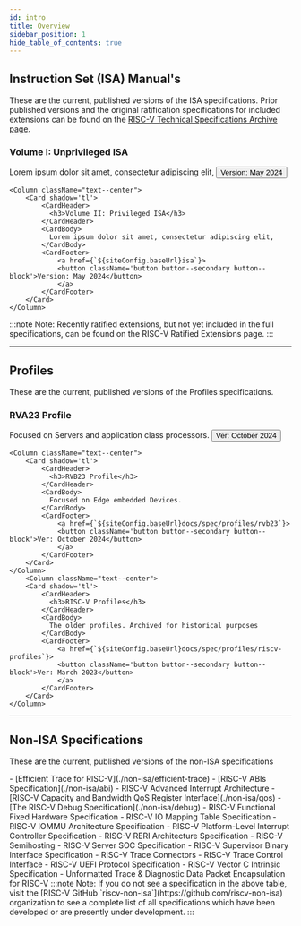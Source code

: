```yaml
---
id: intro
title: Overview
sidebar_position: 1
hide_table_of_contents: true
---
```


## Instruction Set (ISA) Manual's

These are the current, published versions of the ISA specifications.  Prior published versions and the original ratification specifications for included extensions can be found on the [RISC-V Technical Specifications Archive page](https://lf-riscv.atlassian.net/wiki/spaces/HOME/pages/16154899/RISC-V+Technical+Specifications+Archive).

<Columns> 
	<Column className="text--center">
	    <Card shadow='tl'>
		    <CardHeader>
		      <h3>Volume I: Unprivileged ISA</h3>
		    </CardHeader>
		    <CardBody>
		      Lorem ipsum dolor sit amet, consectetur adipiscing elit,
		    </CardBody>
		    <CardFooter>
		    	<a href={`${siteConfig.baseUrl}isa`}>
		    	<button className='button button--secondary button--block'>Version: May 2024</button>
		    	</a>
		    </CardFooter>
	  	</Card>
	</Column>

	<Column className="text--center">
	    <Card shadow='tl'>
		    <CardHeader>
		      <h3>Volume II: Privileged ISA</h3>
		    </CardHeader>
		    <CardBody>
		      Lorem ipsum dolor sit amet, consectetur adipiscing elit,
		    </CardBody>
		    <CardFooter>
		    	<a href={`${siteConfig.baseUrl}isa`}>
		    	<button className='button button--secondary button--block'>Version: May 2024</button>
		  		</a>
		    </CardFooter>
	  	</Card>
	</Column>
</Columns>


:::note
Note: Recently ratified extensions, but not yet included in the full specifications, can be found on the RISC-V Ratified Extensions page.
:::

---
## Profiles
These are the current, published versions of the Profiles specifications.

<Columns> 
	<Column className="text--center">
	    <Card shadow='tl'>
		    <CardHeader>
		      <h3>RVA23 Profile</h3>
		    </CardHeader>
		    <CardBody>
		      Focused on Servers and application class processors.
		    </CardBody>
		    <CardFooter>
		    	<a href={`${siteConfig.baseUrl}docs/spec/profiles/rva23`}>
		    	<button className='button button--secondary button--block'>Ver: October 2024</button>
		    	</a>
		    </CardFooter>
	  	</Card>
	</Column>

	<Column className="text--center">
	    <Card shadow='tl'>
		    <CardHeader>
		      <h3>RVB23 Profile</h3>
		    </CardHeader>
		    <CardBody>
		      Focused on Edge embedded Devices. 
		    </CardBody>
		    <CardFooter>
		    	<a href={`${siteConfig.baseUrl}docs/spec/profiles/rvb23`}>
		    	<button className='button button--secondary button--block'>Ver: October 2024</button>
		  		</a>
		    </CardFooter>
	  	</Card>
	</Column>
		<Column className="text--center">
	    <Card shadow='tl'>
		    <CardHeader>
		      <h3>RISC-V Profiles</h3>
		    </CardHeader>
		    <CardBody>
		      The older profiles. Archived for historical purposes
		    </CardBody>
		    <CardFooter>
		    	<a href={`${siteConfig.baseUrl}docs/spec/profiles/riscv-profiles`}>
		    	<button className='button button--secondary button--block'>Ver: March 2023</button>
		  		</a>
		    </CardFooter>
	  	</Card>
	</Column>
</Columns>

---
## Non-ISA Specifications
These are the current, published versions of the non-ISA specifications

  <table className='text--left'> 
    - [Efficient Trace for RISC-V](./non-isa/efficient-trace)
    - [RISC-V ABIs Specification](./non-isa/abi)
    - RISC-V Advanced Interrupt Architecture
    - [RISC-V Capacity and Bandwidth QoS Register Interface](./non-isa/qos)
    - [The RISC-V Debug Specification](./non-isa/debug)
    - RISC-V Functional Fixed Hardware Specification
    - RISC-V IO Mapping Table Specification  
    - RISC-V IOMMU Architecture Specification  
    - RISC-V Platform-Level Interrupt Controller Specification
    - RISC-V RERI Architecture Specification
    - RISC-V Semihosting
	- RISC-V Server SOC Specification
	- RISC-V Supervisor Binary Interface Specification
	- RISC-V Trace Connectors
	- RISC-V Trace Control Interface
	- RISC-V UEFI Protocol Specification
	- RISC-V Vector C Intrinsic Specification
	- Unformatted Trace & Diagnostic Data Packet Encapsulation for RISC-V
:::note
Note: If you do not see a specification in the above table, visit the [RISC-V GitHub `riscv-non-isa`](https://github.com/riscv-non-isa) organization to see a complete list of all specifications which have been developed or are presently under development.
:::
  </table>